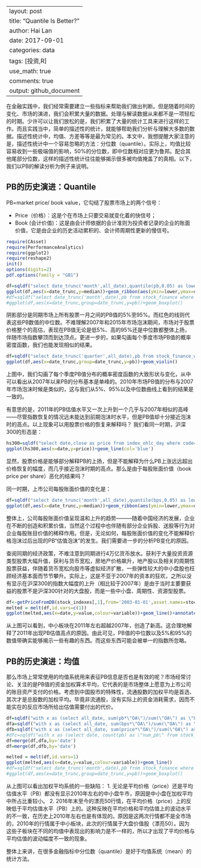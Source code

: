
---
layout: post
title: "Quantile Is Better?"
author: Hai Lan
date: 2017-09-01
categories: data
tags: [投资,R]
use_math: true
comments: true
output: github_document
---

在金融实践中，我们经常需要建立一些指标来帮助我们做出判断。但是随着时间的变化、市场的演进，我们会积累大量的数据。处理与解读数据从来都不是一项轻松的时期。少许可以让我们放松的是，我们积累了大量的统计工具来进行这样的工作。而且实践当中，简单的描述性的统计，就能够帮助我们分析与理解大多数的数据。描述性统计中，均值、方差等等是最为常见的。本文中，我想提醒大家注意的是，描述性统计中一个容易忽略的方法：分位数（quantile）。实际上，均值比较容易收到一些极端值的影响，50%的分位数，即中位数相对应更为鲁邦。配合其他尾部分位数，这样的描述性统计往往能够揭示很多被均值掩盖了的真相。以下，我们以PB的解读分析为例子来说明。


## PB的历史演进：Quantile

PB=market price/ book value，它勾结了股票市场上的两个信号：

* Price（价格）：这是个在市场上只要交易就变化着的快信号；
* Book (会计价值)：这是由会计师依据的会计准则为投资者记录的企业的账面价值，它是由企业的历史活动累积的、会计师周期性更新的慢信号。


```r
require(CAsset)
require(PerformanceAnalytics)
require(ggplot2)
require(reshape2)
init()
options(digits=2)
pdf.options(family = "GB1")
```

```r
df=sqldf("select date_trunc('month',all_date),quantile(pb,0.05) as lower,quantile(pb,0.5) as median,quantile(pb,0.95) as upper from stock_finance_weight_with_fill_eastmoney where all_date>'2003-01-01' group by date_trunc('month',all_date)")
ggplot(df,aes(x=date_trunc,y=median))+geom_ribbon(aes(ymin=lower,ymax=upper),fill='grey70')+geom_line(col='red')
#df=sqldf("select date_trunc('month',date),pb from stock_finance where date>'2003-01-01' and pb is not null and pb<50")
#ggplot(df,aes(x=date_trunc,group=date_trunc,y=pb))+geom_boxplot()
```
阴影部分是同期市场上所有股票一月之间的PB值的5%至95%。而红色的线则代表这些PB数值的中位数。不难理解2007年和2015年市场泡沫期间，市场对于股票价格整个的高估，表现在PB值无论是低5%、高的95%还是中位数都整体上扬，伴随市场指数攀顶而到达顶点。更进一步的，如果勾画每个季度市场PB值的概率密度函数，我们也能发现相似的结果。

```r

df=sqldf("select date_trunc('quarter',all_date),pb from stock_finance_weight_with_fill_eastmoney where all_date>'2003-01-01' and pb is not null and pb<20")
ggplot(df,aes(x=date_trunc,group=date_trunc,y=pb))+geom_violin()

```

上图中，我们勾画了每个季度PB值分布的概率密度函数的大致形状与变化，从中可以看出从2007年以来PB的分布基本是单峰的。2010年市场PB值的分布与2007年市场泡沫时候是类似的，这与我们从5%、95%以及中位数曲线上看到的结果是一致的。

有意思的是，2011年的PB估值水平又一次上升到一个几乎与2007年相似的高峰——尽管指数恢复的情况远未能达到前期泡沫时水平，但是PB值却十分接近泡沫时的高点。以上现象可以用股票价格的恢复来解释吗？ 
我们看同一时期，沪深300的形态是：

```r
hs300=sqldf("select date,close as price from index_ohlc_day where code='000300' and date>'2003-01-01' ")
ggplot(hs300,aes(x=date,y=price))+geom_line(col='blue')
```

显然，股票价格是能够部分解释PB的上扬，但是不能解释为什么PB上涨远远超出价格恢复的幅度，而几乎接近泡沫时期的高点。那么是由于每股账面价值（book price per share）恶化的结果吗？

同一时期，上市公司每股账面价值的变化是：

```r
df=sqldf("select date_trunc('month',all_date),quantile(bps,0.05) as lower,quantile(bps,0.5) as median,quantile(bps,0.95) as upper from stock_finance_weight_with_fill_eastmoney where all_date>'2003-01-01' group by date_trunc('month',all_date)")
ggplot(df,aes(x=date_trunc,y=median))+geom_ribbon(aes(ymin=lower,ymax=upper),fill='grey70')+geom_line(col='red')
```


整体上，公司每股账面价值呈现温和上升的趋势———随着中国经济的发展，企业在不断的创造和积累价值，当然这个过程中也伴随有部分企业拆股、送股等行为对企业每股账目价值的稀释作用。但是，无论如何，每股账面价值的变化不能解释价格泡沫过后出现的PB“估值泡沫”的发生\footnote{我们姑且把这一现象称之为“泡沫”。}。我们需要进一步的分析PB变化的原因。

查阅同期的经济政策，不难注意到同期进行4万亿货币放水。获利于大量投资资源类型股票大幅升值，获利与货币宽松，房地产价格飙升，地产股以及相关的周期性股票获益，伴随着货币宽松向股市等虚拟经济扩散，一些弹性较大的中小盘股也枉顾经济基本面而节节攀升。实际上，这是不亚于2007年的资本的狂欢，之所以没有显示在沪深300的指数大幅度的上升（相比较于2007年）是由于当时主要要获益的股票不是沪深300针对的大盘股，而是一些中小盘、周期性、资源型股票。

```r

df<-getPriceFromDB(stock_indexes[,1],from='2003-01-01',asset.names=stock_indexes[,2],join.method='left outer')
melted = melt(df,id.vars=c(1))
ggplot(melted,aes(x=date,y=value,colour=variable))+geom_line()+annotate('rect',xmin=as.Date('2009-01-01'),xmax=as.Date('2011-03-01'),ymin=0,ymax=15000,alpha=0.1,fill="blue")+annotate('text',x=as.Date('2010-01-01'),y=16000,size=4,label='4万亿货币泡沫')
```

从上图可以看到，中小板块在2011年左右超越2007年，创造了新高。这合理地解释了2011年出现PB估值高点的原因。由此可见，PB值的中位数以及5%和95%的数值带确实能够揭示一些有趣的东西。而这些东西可能会被单一的指数所忽略。

## PB的历史演进：均值

那么市场上常常使用的均值系统用来表征PB信息是否也是有效的呢？市场经常讨论、关注的是PB值的资金加权算术平均，它代表的是市场整体上愿意为上市公司的账目资产支付的价格。考虑到中国股市的特殊性，流通股数的加权平均是首选、其次才是总股数的加权平均。毕竟非流通股，没有实际上的资金消耗需求，因而不能实在的反应市场所给出估值需要付出的代价。

```r
df=sqldf("with x as (select all_date, sum(pb*\"OA\")/sum(\"OA\") as \"PB\" from stock_finance_weight_with_fill_eastmoney where all_date>'2005-01-01' and pb is not null group by all_date having count(*)>100 order by all_date) select date_trunc('month',all_date) as date, avg(\"PB\") as \"PB\" from x group by date_trunc('month',all_date) ;")
dfa=sqldf("with x as (select all_date, sum(bps*\"OA\")/sum(\"OA\") as \"Bps\" from stock_finance_weight_with_fill_eastmoney where all_date>'2005-01-01' and bps is not null group by all_date having count(*)>100 order by all_date) select date_trunc('month',all_date) as date, avg(\"Bps\") as \"Bps\" from x group by date_trunc('month',all_date) ;")
dfb=sqldf("with x as (select all_date, sum(price*\"OA\")/sum(\"OA\") as \"price\" from stock_finance_weight_with_fill_eastmoney where all_date>'2005-01-01' and price is not null group by all_date having count(*)>100 order by all_date) select date_trunc('month',all_date) as date, avg(\"price\") as \"price\" from x group by date_trunc('month',all_date) ;")
#dfc=sqldf("with x as (select date, count(pb) as \"num_pb\" from stock_finance_weight_eastmoney where date>'2005-01-01' and pb is not null group by date having count(*)>100 order by date) select date_trunc('month',date) as date, avg(\"num_pb\") as \"num_pb\" from x group by date_trunc('month',date) ;")
df=merge(df,dfa,by='date')
df=merge(df,dfb,by='date')

melted = melt(df,id.vars=1)
ggplot(melted,aes(x=date,y=value,colour=variable))+geom_line()
#df=sqldf("select date_trunc('month',date),pb from stock_finance where date>'2003-01-01' and pb is not null and pb<50")
#ggplot(df,aes(x=date_trunc,group=date_trunc,y=pb))+geom_boxplot()
```
从上图可以看出加权平均系统的一些缺陷：
1. 无论是平均价格（price）还是平均估值水平（PB）都没有显示2010年左右的中小盘牛市，原因是中小盘在加权平均中所占比重较小。
2. 2016年末至今的漂亮50行情，在平均价格（price）上的反映低于平均估值水平（PB）上的。这种反映在平均价格和平均估值上的波动水平的不一致，在历史上2010年左右也是有体现的。原因是这两次行情都不是全市场的，2010年的行情属于中小板块，此次的行情属于大盘价值股（漂亮50）。因为这些子板块在不同的均值中表现出的影响力是不一样的，所以才出现了平均价格与平均估值的波动幅度不一致的现象。

整体上来讲，在很多金融指标中分位数（quantile）是好于均值系统（mean）的统计方法。
